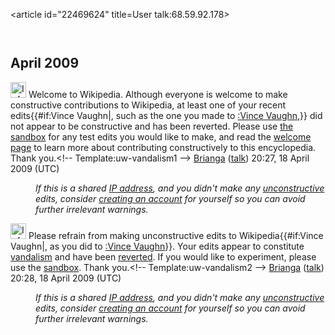 <article id="22469624" title=User talk:68.59.92.178>
	<talkpage id="22469624" title="User talk:68.59.92.178">
== April 2009 ==
[[Image:Information.svg|25px]] Welcome to Wikipedia. Although everyone is welcome to make constructive contributions to Wikipedia, at least one of your recent edits{{#if:Vince Vaughn|, such as the one you made to [[:Vince Vaughn]],}} did not appear to be constructive and has been reverted. Please use [[Wikipedia:Sandbox|the sandbox]] for any test edits you would like to make, and read the [[Wikipedia:Welcoming committee/Welcome to Wikipedia|welcome page]] to learn more about contributing constructively to this encyclopedia. Thank you.&lt;!-- Template:uw-vandalism1 --&gt; [[User:Brianga|Brianga]] ([[User talk:Brianga|talk]]) 20:27, 18 April 2009 (UTC)
:''If this is a shared [[IP address]], and you didn't make any [[Wikipedia:vandalism|unconstructive]] edits, consider [[Wikipedia:Why create an account?|creating an account]] for yourself so you can avoid further irrelevant warnings.''

[[Image:Information.svg|25px]] Please refrain from making unconstructive edits to Wikipedia{{#if:Vince Vaughn|, as you did to [[:Vince Vaughn]]}}. Your edits appear to constitute [[Wikipedia:Vandalism|vandalism]] and have been [[Help:Reverting|reverted]]. If you would like to experiment, please use the [[Wikipedia:Sandbox|sandbox]]. Thank you.&lt;!-- Template:uw-vandalism2 --&gt; [[User:Brianga|Brianga]] ([[User talk:Brianga|talk]]) 20:28, 18 April 2009 (UTC)
:''If this is a shared [[IP address]], and you didn't make any [[Wikipedia:vandalism|unconstructive]] edits, consider [[Wikipedia:Why create an account?|creating an account]] for yourself so you can avoid further irrelevant warnings.''
	</talkpage>
</article>